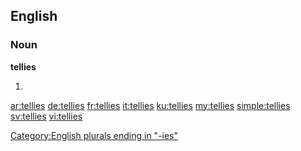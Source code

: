 ==English==

===Noun===
'''tellies'''

# {{plural of|telly}}

[[Category:English plurals ending in "-ies"]]

[[ar:tellies]]
[[de:tellies]]
[[fr:tellies]]
[[it:tellies]]
[[ku:tellies]]
[[my:tellies]]
[[simple:tellies]]
[[sv:tellies]]
[[vi:tellies]]